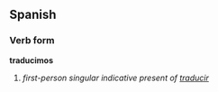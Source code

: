 ==Spanish==
===Verb form===
'''traducimos'''

# ''first-person singular indicative present of [[traducir]]''